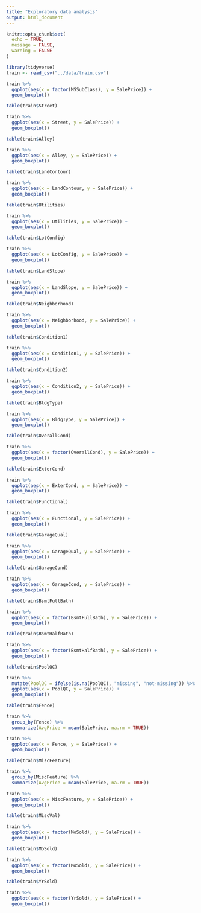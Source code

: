 ```yaml
---
title: "Exploratory data analysis"
output: html_document
---
```


```r
knitr::opts_chunk$set(
  echo = TRUE,
  message = FALSE,
  warning = FALSE
)
```

```r
library(tidyverse)
train <- read_csv("../data/train.csv")
```

```r
train %>% 
  ggplot(aes(x = factor(MSSubClass), y = SalePrice)) +
  geom_boxplot()
```

```r
table(train$Street)

train %>% 
  ggplot(aes(x = Street, y = SalePrice)) +
  geom_boxplot()
```

```r
table(train$Alley)

train %>% 
  ggplot(aes(x = Alley, y = SalePrice)) +
  geom_boxplot()
```

```r
table(train$LandContour)

train %>% 
  ggplot(aes(x = LandContour, y = SalePrice)) +
  geom_boxplot()
```

```r
table(train$Utilities)

train %>% 
  ggplot(aes(x = Utilities, y = SalePrice)) +
  geom_boxplot()
```

```r
table(train$LotConfig)

train %>% 
  ggplot(aes(x = LotConfig, y = SalePrice)) +
  geom_boxplot()
```

```r
table(train$LandSlope)

train %>% 
  ggplot(aes(x = LandSlope, y = SalePrice)) +
  geom_boxplot()
```

```r
table(train$Neighborhood)

train %>% 
  ggplot(aes(x = Neighborhood, y = SalePrice)) +
  geom_boxplot()
```

```r
table(train$Condition1)

train %>% 
  ggplot(aes(x = Condition1, y = SalePrice)) +
  geom_boxplot()
```

```r
table(train$Condition2)

train %>% 
  ggplot(aes(x = Condition2, y = SalePrice)) +
  geom_boxplot()
```

```r
table(train$BldgType)

train %>% 
  ggplot(aes(x = BldgType, y = SalePrice)) +
  geom_boxplot()
```

```r
table(train$OverallCond)

train %>% 
  ggplot(aes(x = factor(OverallCond), y = SalePrice)) +
  geom_boxplot()
```

```r
table(train$ExterCond)

train %>% 
  ggplot(aes(x = ExterCond, y = SalePrice)) +
  geom_boxplot()
```

```r
table(train$Functional)

train %>% 
  ggplot(aes(x = Functional, y = SalePrice)) +
  geom_boxplot()
```

```r
table(train$GarageQual)

train %>% 
  ggplot(aes(x = GarageQual, y = SalePrice)) +
  geom_boxplot()
```

```r
table(train$GarageCond)

train %>% 
  ggplot(aes(x = GarageCond, y = SalePrice)) +
  geom_boxplot()
```

```r
table(train$BsmtFullBath)

train %>% 
  ggplot(aes(x = factor(BsmtFullBath), y = SalePrice)) +
  geom_boxplot()
```

```r
table(train$BsmtHalfBath)

train %>% 
  ggplot(aes(x = factor(BsmtHalfBath), y = SalePrice)) +
  geom_boxplot()
```

```r
table(train$PoolQC)

train %>% 
  mutate(PoolQC = ifelse(is.na(PoolQC), "missing", "not-missing")) %>% 
  ggplot(aes(x = PoolQC, y = SalePrice)) +
  geom_boxplot()
```

```r
table(train$Fence)

train %>% 
  group_by(Fence) %>% 
  summarize(AvgPrice = mean(SalePrice, na.rm = TRUE))

train %>% 
  ggplot(aes(x = Fence, y = SalePrice)) +
  geom_boxplot()
```

```r
table(train$MiscFeature)

train %>% 
  group_by(MiscFeature) %>% 
  summarize(AvgPrice = mean(SalePrice, na.rm = TRUE))

train %>% 
  ggplot(aes(x = MiscFeature, y = SalePrice)) +
  geom_boxplot()
```

```r
table(train$MiscVal)

train %>% 
  ggplot(aes(x = factor(MoSold), y = SalePrice)) +
  geom_boxplot()
```

```r
table(train$MoSold)

train %>% 
  ggplot(aes(x = factor(MoSold), y = SalePrice)) +
  geom_boxplot()
```

```r
table(train$YrSold)

train %>% 
  ggplot(aes(x = factor(YrSold), y = SalePrice)) +
  geom_boxplot()
```
